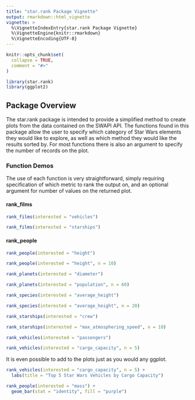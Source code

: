 ```yaml
---
title: "star.rank Package Vignette"
output: rmarkdown::html_vignette
vignette: >
  %\VignetteIndexEntry{star.rank Package Vignette}
  %\VignetteEngine{knitr::rmarkdown}
  %\VignetteEncoding{UTF-8}
---
```


```r
knitr::opts_chunk$set(
  collapse = TRUE,
  comment = "#>"
)
```

```r
library(star.rank)
library(ggplot2)
```

## Package Overview

The star.rank package is intended to provide a simplified method to create plots from the data contained on the SWAPI API. The functions found in this package allow the user to specify which category of Star Wars elements they would like to explore, as well as which method they would like the results sorted by. For most functions there is also an argument to specify the number of records on the plot.

### Function Demos

The use of each function is very straightforward, simply requiring specification of which metric to rank the output on, and an optional argument for number of values on the returned plot.

#### rank_films
```r
rank_films(interested = "vehicles")

rank_films(interested = "starships")
```

#### rank_people
```r
rank_people(interested = "height")

rank_people(interested = "height", n = 10)
```

```r
rank_planets(interested = "diameter")

rank_planets(interested = "population", n = 60)
```

```r
rank_species(interested = "average_height")

rank_species(interested = "average_height", n = 20)
```

```r
rank_starships(interested = "crew")

rank_starships(interested = "max_atmosphering_speed", n = 10)
```

```r
rank_vehicles(interested = "passengers")

rank_vehicles(interested = "cargo_capacity", n = 5)
```

It is even possible to add to the plots just as you would any ggplot.

```r
rank_vehicles(interested = "cargo_capacity", n = 5) +
  labs(title = "Top 5 Star Wars Vehicles by Cargo Capacity")

rank_people(interested = "mass") +
  geom_bar(stat = "identity", fill = "purple")
```
